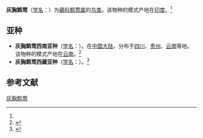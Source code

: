 {{Speciesbox
| name = 灰胸鹪莺
| status = 
| status_system = 
| image = 
| genus = Prinia
| species = hodgsonii
| authority = (Blyth)<ref name='id3747'>{{cite web| url =http://www.bioinfo.cn/db05/BjdwSpecies.php?action=view&id=3747| title =灰胸鹪莺| work =《中国动物物种编目数据库》| publisher =中国科学院微生物研究所| author =中国科学院动物研究所| accessdate =2009-04-04| deadurl =yes| archiveurl =https://web.archive.org/web/20160305051733/http://www.bioinfo.cn/db05/BjdwSpecies.php?action=view&id=3747| archivedate =2016-03-05}}</ref>
}}

'''灰胸鹪莺'''（[[学名|学名]]：{{lang|la|''Prinia hodgsonii''}}）为[[鶲科|鶲科]][[鹪莺属|鹪莺属]]的[[鸟类|鸟类]]。该物种的模式产地在[[印度|印度]]。<ref name='id3747'/>

==亚种==
*'''灰胸鹪莺西南亚种'''（[[学名|学名]]：{{lang|la|''Prinia hodgsonii confusa''}}）。在[[中国大陆|中国大陆]]，分布于[[四川|四川]]、[[贵州|贵州]]、[[云南|云南]]等地。该物种的模式产地在[[云南|云南]]。<ref name='id3748'>{{cite web| url =http://www.bioinfo.cn/db05/BjdwSpecies.php?action=view&id=3748| title =灰胸鹪莺西南亚种| work =《中国动物物种编目数据库》| publisher =中国科学院微生物研究所| author =中国科学院动物研究所| accessdate =2009-04-04| deadurl =yes| archiveurl =https://web.archive.org/web/20160305044546/http://www.bioinfo.cn/db05/BjdwSpecies.php?action=view&id=3748| archivedate =2016-03-05}}</ref>
*'''灰胸鹪莺西藏亚种'''（[[学名|学名]]：{{lang|la|''Prinia hodgsonii rufula''}}）。<ref name='id3749'>{{cite web| url =http://www.bioinfo.cn/db05/BjdwSpecies.php?action=view&id=3749| title =灰胸鹪莺西藏亚种| work =《中国动物物种编目数据库》| publisher =中国科学院微生物研究所| author =中国科学院动物研究所| accessdate =2009-04-04| deadurl =yes| archiveurl =https://web.archive.org/web/20160305042216/http://www.bioinfo.cn/db05/BjdwSpecies.php?action=view&id=3749| archivedate =2016-03-05}}</ref>

== 参考文献 ==
{{reflist}}
{{Taxonbar|from=Q863110}}

[[Category:鹪莺属|灰胸鹪莺]]


{{雀形目小作品}}
